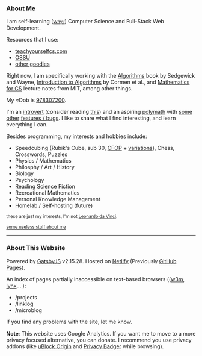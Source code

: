 
<Head title="About" />

### About Me

I am self-learning ([<small>Why?</small>](https://news.ycombinator.com/item?id=1994998)) Computer Science and Full-Stack Web Development.

Resources that I use:
- [teachyourselfcs.com](https://teachyourselfcs.com/)
- [OSSU](https://github.com/ossu/computer-science/)
- [other goodies](https://github.com/rsapkf/42/)

Right now, I am specifically working with the [Algorithms](https://algs4.cs.princeton.edu/home/) book by Sedgewick and Wayne, [Introduction to Algorithms](https://mitpress.mit.edu/books/introduction-algorithms-third-edition)  by Cormen et al., and [Mathematics for CS](https://courses.csail.mit.edu/6.042/spring17/mcs.pdf)  lecture notes from MIT, among other things.

My &asymp;Dob is [978307200](https://duckduckgo.com/?q=unix+time+978307200).

I'm an [introvert](http://typelogic.com/intj.html) (consider reading [this](https://en.wikipedia.org/wiki/Myers-Briggs_Type_Indicator#Criticism)) and an aspiring [polymath](https://en.wikipedia.org/wiki/Polymath) with [some](https://en.wiktionary.org/wiki/sapiophile) [other](https://en.wikipedia.org/wiki/Perfectionism_(psychology)) [features / bugs](https://old.reddit.com/r/2meirl4meirl/comments/hxkg78/2meirl4meirl/). I like to share what I find interesting, and learn everything I can.

Besides programming, my interests and hobbies include:
- Speedcubing (Rubik's Cube, sub 30, [CFOP](https://en.wikipedia.org/wiki/CFOP_Method) + [variations](https://en.wikipedia.org/wiki/Rubik's_Cube#Variations)), Chess, Crosswords, <Link to="/puzzles">Puzzles</Link>
- Physics / Mathematics
- Philosphy / Art / History
- Biology
- Psychology
- <Link to="/books">Reading</Link> Science Fiction
- Recreational Mathematics
- Personal Knowledge Management
- Homelab / Self-hosting (future)

<small>these are just my interests, I'm not <a href="https://en.wikipedia.org/wiki/Leonardo_da_Vinci">Leonardo da Vinci</a>.</small>

[<small>some useless stuff about me</small>](/useless.txt)  

---

### About This Website

Powered by [GatsbyJS](https://github.com/gatsbyjs/gatsby) v2.15.28\. Hosted on [Netlify](https://netlify.com/) (Previously [GitHub Pages](https://pages.github.com/)).

An index of pages partially inaccessible on text-based browsers (([w3m](http://w3m.sourceforge.net/), [lynx](https://lynx.browser.org/)... ):
- <Link to="/projects">/projects</Link>
- <Link to="/linklog">/linklog</Link>
- <Link to="/microblog">/microblog</Link>

If you find any problems with the site, <Link to="/contact">let me know</Link>.

__Note__: This website uses Google Analytics. If you want me to move to a more privacy focused alternative, you can <Link to="/donate">donate</Link>. I recommend you use privacy addons (like [uBlock Origin](https://github.com/gorhill/uBlock) and [Privacy Badger](https://github.com/EFForg/privacybadger/) while browsing).

<LastUpdatedPages date="March 13, 2020"/>
